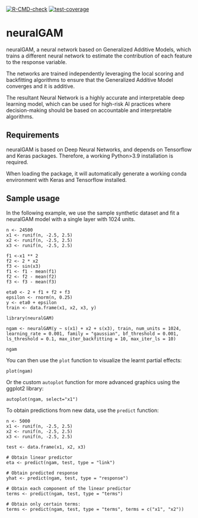<!-- badges: start -->
[![R-CMD-check](https://github.com/inesortega/NeuralGAM/actions/workflows/R-CMD-check.yaml/badge.svg)](https://github.com/inesortega/NeuralGAM/actions/workflows/R-CMD-check.yaml)
[![test-coverage](https://github.com/inesortega/NeuralGAM/actions/workflows/test-coverage.yaml/badge.svg)](https://github.com/inesortega/NeuralGAM/actions/workflows/test-coverage.yaml)
<!-- badges: end -->

# neuralGAM

neuralGAM, a neural network based on Generalized Additive Models, which trains a different neural network to estimate the contribution of each feature to the response variable. 

The networks are trained independently leveraging the local scoring and backfitting algorithms to ensure that the Generalized Additive Model converges and it is additive. 

The resultant Neural Network is a highly accurate and interpretable deep learning model, which can be used for high-risk AI practices where decision-making should be based on accountable and interpretable algorithms. 
            
## Requirements

neuralGAM is based on Deep Neural Networks, and depends on Tensorflow and Keras packages. Therefore, a working Python>3.9 installation is required.

When loading the package, it will automatically generate a working conda environment with 
Keras and Tensorflow installed. 

## Sample usage

In the following example, we use the sample synthetic dataset and fit a neuralGAM model
with a single layer with 1024 units.  

```
n <- 24500
x1 <- runif(n, -2.5, 2.5)
x2 <- runif(n, -2.5, 2.5)
x3 <- runif(n, -2.5, 2.5)

f1 <-x1 ** 2
f2 <- 2 * x2
f3 <- sin(x3)
f1 <- f1 - mean(f1)
f2 <- f2 - mean(f2)
f3 <- f3 - mean(f3)

eta0 <- 2 + f1 + f2 + f3
epsilon <- rnorm(n, 0.25)
y <- eta0 + epsilon
train <- data.frame(x1, x2, x3, y)

library(neuralGAM)

ngam <- neuralGAM(y ~ s(x1) + x2 + s(x3), train, num_units = 1024, learning_rate = 0.001, family = "gaussian", bf_threshold = 0.001, ls_threshold = 0.1, max_iter_backfitting = 10, max_iter_ls = 10)

ngam
```
You can then use the `plot` function to visualize the learnt partial effects: 

```
plot(ngam)
```
Or the custom `autoplot` function for more advanced graphics using the ggplot2 library: 

```
autoplot(ngam, select="x1")
```
To obtain predictions from new data, use the `predict` function: 

```
n <- 5000
x1 <- runif(n, -2.5, 2.5)
x2 <- runif(n, -2.5, 2.5)
x3 <- runif(n, -2.5, 2.5)

test <- data.frame(x1, x2, x3)

# Obtain linear predictor
eta <- predict(ngam, test, type = "link")

# Obtain predicted response
yhat <- predict(ngam, test, type = "response")

# Obtain each component of the linear predictor 
terms <- predict(ngam, test, type = "terms")

# Obtain only certain terms: 
terms <- predict(ngam, test, type = "terms", terms = c("x1", "x2"))

```

